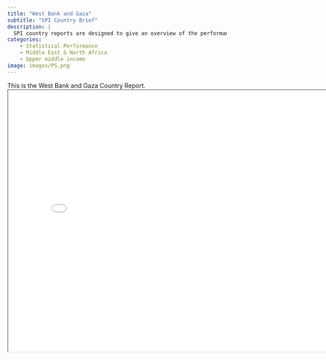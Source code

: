 ```yaml
---
title: "West Bank and Gaza"
subtitle: "SPI Country Brief"
description: |
  SPI country reports are designed to give an overview of the performance of West Bank and Gaza.
categories:
    - Statistical Performance
    - Middle East & North Africa
    - Upper middle income
image: images/PS.png
---
```


This is the West Bank and Gaza Country Report.
<iframe src="charts/West Bank and Gaza_chart.html" width="800" height="600"></iframe>


